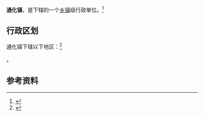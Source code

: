 {{expand|time=2018-01-30}}
{{中国乡级行政区|14/08/22/101/000}}

'''通化镇'''，是{{PRC admin/fullname|14/08/22/101/000|3}}下辖的一个[[乡镇|乡镇]]级行政单位。<ref>{{PRC admin/ref sgc|{{PRC admin/parent|14/08/22/101/000}}}}</ref>

== 行政区划 ==

通化镇下辖以下地区：<ref>{{PRC admin/ref sgc|14/08/22/101/000}}</ref>

{{PRC admin/children|14/08/22/101/000}}。

== 参考资料 ==

{{reflist}}

{{行政区划小作品}}
{{PRC admin/navcat|14/08/22/101/000}}